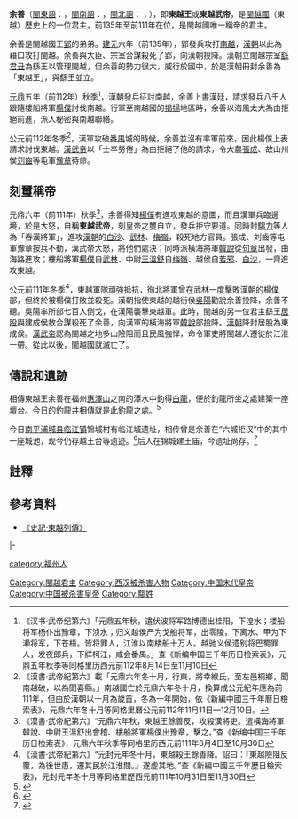 {{noteTA
|T=zh-hans:余善; zh-hant:餘善;
|1=zh-hans:余善; zh-hant:餘善;
}}
{{百越君王
|名稱=東越武帝
|閩越任數=9
|前任=[[騶郢|閩越王郢]]
|繼任=
|畫像=
|畫像大小=
|說明=
|在位=前135年－前111年
|年號=
|姓名=騶余善
|封號=東越王
|字=
|號=
|別名=
|出生年=
|逝世年=前111年
|廟號=
|諡號=
|民族=上古汉族
|陵墓=
|父親=[[騶無諸|騶無諸]]
|嫡母=
|母親=
|后妃=
|兄弟=[[騶郢|騶郢]]
|姊妹=
|子女=
}}
'''余善'''（[[閩東語|閩東語]]：{{lang|cdo|Ṳ̀-siêng}}，[[閩南語|閩南語]]：{{lang|nan|Û-siān}}，[[閩北語|閩北語]]：{{lang|mnp|Ṳ̌-sīng}}；{{bd|？||前111年||}}），即'''東越王'''或'''東越武帝'''，是[[閩越國|閩越國]]（東越）歷史上的一位君主，前135年至前111年在位，是閩越國唯一稱帝的君主。

余善是閩越國王[[郢_(閩越國王)|郢]]的弟弟。[[建元_(西汉)|建元]]六年（前135年），郢發兵攻打[[南越國|南越]]，[[漢朝|漢朝]]以此為藉口攻打閩越。余善與大臣、宗室合謀殺死了郢，向漢朝投降。漢朝立閩越宗室[[丑_(繇王)|繇君丑]]為繇王以管理閩越，但余善的勢力很大，威行於國中，於是漢朝冊封余善為「東越王」，與繇王並立。

[[元鼎|元鼎]]五年（前112年）秋季<ref>《汉书·武帝纪第六》「元鼎五年秋，遣伏波将军路博德出桂阳，下湟水；楼船将军杨仆出豫章，下浈水；归义越侯严为戈船将军，出零陵，下离水、甲为下濑将军，下苍梧。皆将罪人，江淮以南楼船十万人。越驰义侯遗别将巴蜀罪人，发夜郎兵，下牂柯江，咸会番禺。」查《新编中国三千年历日检索表》，元鼎五年秋季等同格里历西元前112年8月14日至11月10日</ref>，漢朝發兵征討南越，余善上書漢廷，請求發兵八千人跟隨樓船將軍[[楊僕|楊僕]]討伐南越。行軍至南越國的[[揭揚|揭揚]]地區時，余善以海風太大為由拒絕前進，派人秘密與南越聯絡。

公元前112年冬季<ref>《漢書·武帝紀第六》載「元鼎六年冬十月，行東，將幸緱氏，至左邑桐鄉，聞南越破，以為聞喜縣。」南越國亡於元鼎六年冬十月，換算成公元紀年應為前111年，但由於漢朝以十月為歲首，冬為一年開始，依《新編中國三千年曆日檢索表》，元鼎六年冬十月等同格里曆公元前112年11月11日—12月10日。</ref>，漢軍攻破[[广州市|番禺]]城的時候，余善並沒有率軍前來，因此楊僕上表請求討伐東越。[[漢武帝|漢武帝]]以「士卒勞倦」為由拒絕了他的請求，令大農[[張成|張成]]、故山州侯[[刘齿_(山州侯)|刘齒]]等屯軍[[豫章|豫章]]待命。

==刻璽稱帝==

元鼎六年（前111年）秋季<ref>《漢書·武帝紀第六》“元鼎六年秋，東越王餘善反，攻殺漢將吏。遣橫海將軍韓說、中尉王溫舒出會稽、樓船將軍楊僕出豫章，擊之。”查《新编中国三千年历日检索表》，元鼎六年秋季等同格里历西元前111年8月4日至10月30日</ref>，余善得知[[楊僕|楊僕]]有進攻東越的意圖，而且漢軍兵臨邊境，於是大怒，自稱'''東越武帝'''，刻皇帝之璽自立，發兵拒守要道。同時封[[騶力|騶力]]等人為「吞漢將軍」，進攻[[漢朝|漢朝]]的[[鄱陽縣|白沙]]、[[武林|武林]]、[[梅嶺|梅嶺]]，殺死地方官員。張成、刘齒等屯軍豫章按兵不動，漢武帝大怒，將他們處決；同時派橫海將軍[[韓說|韓說]]從[[句章|句章]]出發，由海路進攻；樓船將軍[[楊僕|楊僕]]自[[武林|武林]]、中尉[[王溫舒|王溫舒]]自[[梅嶺|梅嶺]]、越侯自[[若邪|若邪]]、[[鄱陽縣|白沙]]，一齊進攻東越。

公元前111年冬季<ref>《漢書·武帝紀第六》“元封元年冬十月，東越殺王餘善降。詔曰：『東越險阻反覆，為後世患，遷其民於江淮間。』遂虛其地。”查《新編中國三千年歷日檢索表》，元封元年冬十月等同格里歷西元前111年10月31日至11月30日</ref>，東越軍隊頑強抵抗，徇北將軍曾在武林一度擊敗漢朝的[[楊僕|楊僕]]部，但終於被楊僕打敗並殺死。漢朝指使東越的越衍侯[[吳陽|吳陽]]勸說余善投降，余善不聽。吳陽率所部七百人倒戈，在漢陽襲擊東越軍。此時，閩越的另一位君主繇王[[居股|居股]]與建成侯敖合謀殺死了余善，向漢軍的橫海將軍[[韓說|韓說]]部投降。[[漢朝|漢朝]]降封居股為東成侯。[[漢武帝|漢武帝]]認為閩越之地多山險阻而且民風強悍，命令軍吏將閩越人遷徙於江淮一帶。從此以後，閩越國就滅亡了。

== 傳說和遺跡 ==
相傳東越王余善在福州[[惠澤山|惠澤山]]之南的潭水中釣得[[白龍|白龍]]，便於釣龍所坐之處建築一座壇台。今日的[[釣龍井|釣龍井]]相傳就是此釣龍之處。<ref>{{Cite web |url=http://www.fzcuo.com/index.php?doc-view-665.html |title=釣龍井 - 福州老建築百科 |accessdate=2014-05-10 |archive-date=2020-08-18 |archive-url=https://web.archive.org/web/20200818072238/http://www.fzcuo.com/index.php?doc-view-665.html |dead-url=no }}</ref>

今日[[南平市|南平]][[浦城县|浦城县]][[临江镇_(浦城县)|临江镇]]锦城村有临江城遗址，相传曾是余善在“六城拒汉”中的其中一座城池，现今仍存越王台等遗迹。<ref>{{Cite web |url=http://www.greatwuyi.com/life/content/2014-07/23/content_1082132.htm |title=越王台上说闽越 - 大武夷新闻网 |access-date=2015-04-11 |archive-date=2019-03-12 |archive-url=https://web.archive.org/web/20190312212809/http://www.greatwuyi.com/life/content/2014-07/23/content_1082132.htm |dead-url=yes }}</ref>后人在锦城建王庙，今遗址尚存。<ref>{{Cite web |url=http://www.fjsq.gov.cn/ShowText.asp?ToBook=3151&index=3224& |title=南平地区志 卷四十九　人　物  余善 |access-date=2015-04-11 |archive-url=https://web.archive.org/web/20160305014210/http://www.fjsq.gov.cn/ShowText.asp?ToBook=3151&index=3224& |archive-date=2016-03-05 |dead-url=yes }}</ref>

==註釋==
{{reflist}}

== 參考資料 ==
*[[s:史記/卷114|《史記·東越列傳》]]

{{s-start}}
{{s-hou|[[閩越國|東越]]國王、皇帝||？||前110年}}
|-
{{s-before|[[郢_(閩越國王)|郢]]|闽越国王}}
{{s-title|rows=2|[[闽越|东越国]][[闽越王|君主]]|前135年—前111年}}
{{s-none|無|被漢朝消滅}}
{{s-end}}
{{閩越國}}

[[Category:閩越君主|Category:閩越君主]]
[[category:福州人|category:福州人]]
[[Category:西汉被杀害人物|Category:西汉被杀害人物]]
[[Category:中国末代皇帝|Category:中国末代皇帝]]
[[Category:中国被杀害皇帝|Category:中国被杀害皇帝]]
[[Category:騶姓|Category:騶姓]]